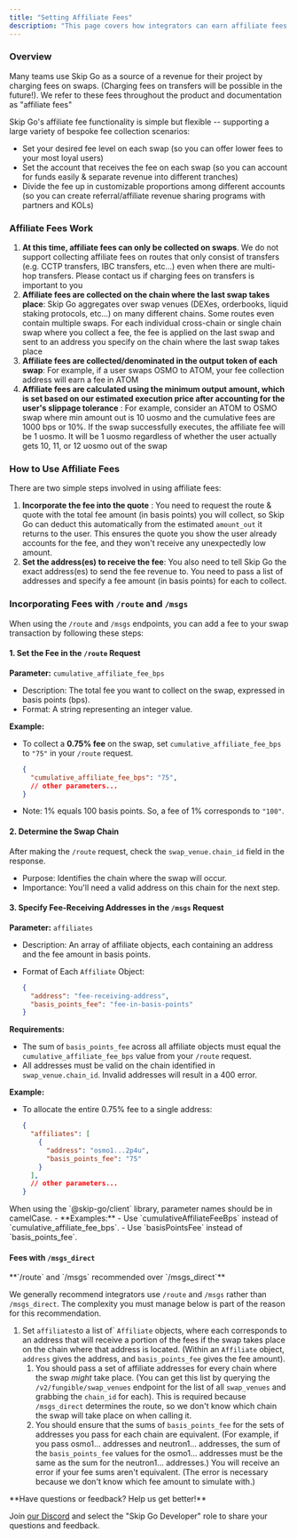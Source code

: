 ```yaml
---
title: "Setting Affiliate Fees"
description: "This page covers how integrators can earn affiliate fees on swaps."
---
```


### Overview

Many teams use Skip Go as a source of a revenue for their project by charging fees on swaps. (Charging fees on transfers will be possible in the future!). We refer to these fees throughout the product and documentation as "affiliate fees"

Skip Go's affiliate fee functionality is simple but flexible -- supporting a large variety of bespoke fee collection scenarios:

* Set your desired fee level on each swap (so you can offer lower fees to your most loyal users)
* Set the account that receives the fee on each swap (so you can account for funds easily & separate revenue into different tranches)
* Divide the fee up in customizable proportions among different accounts (so you can create referral/affiliate revenue sharing programs with partners and KOLs)

### Affiliate Fees Work

1. **At this time, affiliate fees can only be collected on swaps**. We do not support collecting affiliate fees on routes that only consist of transfers (e.g. CCTP transfers, IBC transfers, etc...) even when there are multi-hop transfers. Please contact us if charging fees on transfers is important to you
2. **Affiliate fees are collected on the chain where the last swap takes place**: Skip Go aggregates over swap venues (DEXes, orderbooks, liquid staking protocols, etc...) on many different chains. Some routes even contain multiple swaps. For each individual cross-chain or single chain swap where you collect a fee, the fee is applied on the last swap and sent to an address you specify on the chain where the last swap takes place
3. **Affiliate fees are collected/denominated in the output token of each swap**: For example, if a user swaps OSMO to ATOM, your fee collection address will earn a fee in ATOM
4. **Affiliate fees are calculated using the minimum output amount, which is set based on our estimated execution price after accounting for the user's slippage tolerance** : For example, consider an ATOM to OSMO swap where min amount out is 10 uosmo and the cumulative fees are 1000 bps or 10%. If the swap successfully executes, the affiliate fee will be 1 uosmo. It will be 1 uosmo regardless of whether the user actually gets 10, 11, or 12 uosmo out of the swap

### How to Use Affiliate Fees

There are two simple steps involved in using affiliate fees: 

1. **Incorporate the fee into the quote** : You need to request the route & quote with the total fee amount (in basis points) you will collect, so Skip Go can deduct this automatically from the estimated `amount_out` it returns to the user. This ensures the quote you show the user already accounts for the fee, and they won't receive any unexpectedly low amount.
2. **Set the address(es) to receive the fee**: You also need to tell Skip Go the exact address(es) to send the fee revenue to. You need to pass a list of addresses and specify a fee amount (in basis points) for each to collect.

### Incorporating Fees with `/route` and `/msgs`

When using the `/route` and `/msgs` endpoints, you can add a fee to your swap transaction by following these steps:

#### 1. Set the Fee in the `/route` Request

**Parameter:** `cumulative_affiliate_fee_bps`
- Description: The total fee you want to collect on the swap, expressed in basis points (bps).
- Format: A string representing an integer value.

**Example:**
- To collect a **0.75% fee** on the swap, set `cumulative_affiliate_fee_bps` to `"75"` in your `/route` request.
  
  ```json
  {
    "cumulative_affiliate_fee_bps": "75",
    // other parameters...
  }
  ```

- Note: 1% equals 100 basis points. So, a fee of 1% corresponds to `"100"`.

#### 2. Determine the Swap Chain

After making the `/route` request, check the `swap_venue.chain_id` field in the response.
- Purpose: Identifies the chain where the swap will occur.
- Importance: You'll need a valid address on this chain for the next step.

#### 3. Specify Fee-Receiving Addresses in the `/msgs` Request

**Parameter:** `affiliates`
- Description: An array of affiliate objects, each containing an address and the fee amount in basis points.
- Format of Each `Affiliate` Object:
  
    ```json
    {
      "address": "fee-receiving-address",
      "basis_points_fee": "fee-in-basis-points"
    }
    ```

**Requirements:**
- The sum of `basis_points_fee` across all affiliate objects must equal the `cumulative_affiliate_fee_bps` value from your `/route` request.
- All addresses must be valid on the chain identified in `swap_venue.chain_id`. Invalid addresses will result in a 400 error.

**Example:**
- To allocate the entire 0.75% fee to a single address:
  
    ```json
    {
      "affiliates": [
        {
          "address": "osmo1...2p4u",
          "basis_points_fee": "75"
        }
      ],
      // other parameters...
    }
    ```

<Info>
When using the `@skip-go/client` library, parameter names should be in camelCase.
  - **Examples:**
    - Use `cumulativeAffiliateFeeBps` instead of `cumulative_affiliate_fee_bps`.
    - Use `basisPointsFee` instead of `basis_points_fee`.

</Info>

#### Fees with `/msgs_direct`


 <Info>
 **`/route` and `/msgs` recommended over `/msgs_direct`**
 
 We generally recommend integrators use `/route` and `/msgs` rather than `/msgs_direct`. The complexity you must manage below is part of the reason for this recommendation.
</Info>

1. Set `affiliates`to a list of\` `Affiliate` objects, where each corresponds to an address that will receive a portion of the fees if the swap takes place on the chain where that address is located. (Within an `Affiliate` object, `address` gives the address, and `basis_points_fee` gives the fee amount).  
   1. You should pass a set of affiliate addresses for every chain where the swap _might_ take place. (You can get this list by querying the `/v2/fungible/swap_venues` endpoint for the list of all `swap_venues` and grabbing the `chain_id` for each). This is required because `/msgs_direct` determines the route, so we don't know which chain the swap will take place on when calling it.  
   2. You should ensure that the sums of `basis_points_fee` for the sets of addresses you pass for each chain are equivalent. (For example, if you pass osmo1... addresses and neutron1... addresses, the sum of the `basis_points_fee` values for the osmo1... addresses must be the same as the sum for the neutron1... addresses.) You will receive an error if your fee sums aren't equivalent. (The error is necessary because we don't know which fee amount to simulate with.)

<Info>
 **Have questions or feedback? Help us get better!**
 
 Join [our Discord](https://skip.build/discord) and select the "Skip Go Developer" role to share your questions and feedback.
</Info>